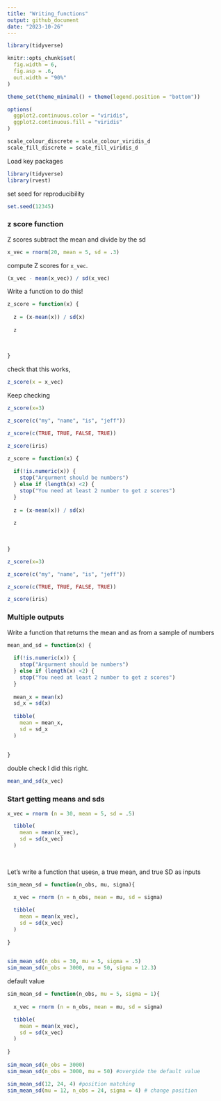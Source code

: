 ```yaml
---
title: "Writing_functions"
output: github_document
date: "2023-10-26"
---
```


```r
library(tidyverse)

knitr::opts_chunk$set(
  fig.width = 6,
  fig.asp = .6,
  out.width = "90%"
)

theme_set(theme_minimal() + theme(legend.position = "bottom"))

options(
  ggplot2.continuous.color = "viridis",
  ggplot2.continuous.fill = "viridis"
)

scale_colour_discrete = scale_colour_viridis_d
scale_fill_discrete = scale_fill_viridis_d
```

Load key packages 
```r
library(tidyverse)
library(rvest)
```

set seed for reproducibility
```r
set.seed(12345)
```

### z score function 

Z scores subtract the mean and divide by the sd
```r
x_vec = rnorm(20, mean = 5, sd = .3)
```

compute Z scores for `x_vec`.

```r
(x_vec - mean(x_vec)) / sd(x_vec)
```

Write a function to do this!

```r
z_score = function(x) {
  
  z = (x-mean(x)) / sd(x)
  
  z
  
  
  
}
```

check that this works,

```r
z_score(x = x_vec)
```

Keep checking 

```r
z_score(x=3)

z_score(c("my", "name", "is", "jeff"))

z_score(c(TRUE, TRUE, FALSE, TRUE))

z_score(iris)
```

```r
z_score = function(x) {
  
  if(!is.numeric(x)) {
    stop("Argurment should be numbers")
  } else if (length(x) <2) {
    stop("You need at least 2 number to get z scores")
  }
  
  z = (x-mean(x)) / sd(x)
  
  z
  
  
  
}
```

```r
z_score(x=3)

z_score(c("my", "name", "is", "jeff"))

z_score(c(TRUE, TRUE, FALSE, TRUE))

z_score(iris)
```


### Multiple  outputs

Write a function that returns the mean and as from a sample of numbers

```r
mean_and_sd = function(x) {
  
  if(!is.numeric(x)) {
    stop("Argurment should be numbers")
  } else if (length(x) <2) {
    stop("You need at least 2 number to get z scores")
  }
  
  mean_x = mean(x)
  sd_x = sd(x)
  
  tibble(
    mean = mean_x,
    sd = sd_x
  )
  
  
}
```

double check I did this right.

```r
mean_and_sd(x_vec)
```

### Start getting means and sds

```r

x_vec = rnorm (n = 30, mean = 5, sd = .5)

  tibble(
    mean = mean(x_vec),
    sd = sd(x_vec)
  )
  
  
```


Let's write a function that uses`n`, a true mean, and true SD as inputs

```r
sim_mean_sd = function(n_obs, mu, sigma){
  
  x_vec = rnorm (n = n_obs, mean = mu, sd = sigma) 

  tibble(
    mean = mean(x_vec),
    sd = sd(x_vec)
  )
  
}
  

sim_mean_sd(n_obs = 30, mu = 5, sigma = .5)
sim_mean_sd(n_obs = 3000, mu = 50, sigma = 12.3)
```

default value

```r
sim_mean_sd = function(n_obs, mu = 5, sigma = 1){
  
  x_vec = rnorm (n = n_obs, mean = mu, sd = sigma) 

  tibble(
    mean = mean(x_vec),
    sd = sd(x_vec)
  )
  
}
  
sim_mean_sd(n_obs = 3000)
sim_mean_sd(n_obs = 3000, mu = 50) #overgide the default value 

sim_mean_sd(12, 24, 4) #position matching
sim_mean_sd(mu = 12, n_obs = 24, sigma = 4) # change position 
```







